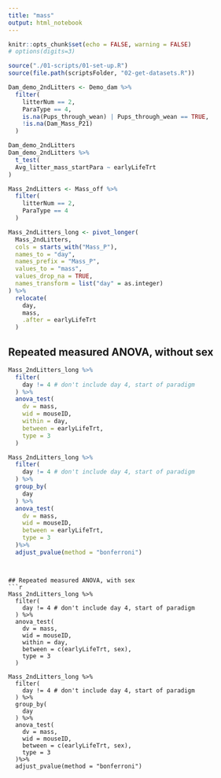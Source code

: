 ```yaml
---
title: "mass"
output: html_notebook
---
```


```r
knitr::opts_chunk$set(echo = FALSE, warning = FALSE)
# options(digits=3)
```

```r
source("./01-scripts/01-set-up.R")
source(file.path(scriptsFolder, "02-get-datasets.R"))
```

```r
Dam_demo_2ndLitters <- Demo_dam %>%
  filter(
    litterNum == 2,
    ParaType == 4,
    is.na(Pups_through_wean) | Pups_through_wean == TRUE,
    !is.na(Dam_Mass_P21)
  )

Dam_demo_2ndLitters
Dam_demo_2ndLitters %>%
  t_test(
  Avg_litter_mass_startPara ~ earlyLifeTrt
)
```

```r
Mass_2ndLitters <- Mass_off %>%
  filter(
    litterNum == 2,
    ParaType == 4
  )

Mass_2ndLitters_long <- pivot_longer(
  Mass_2ndLitters,
  cols = starts_with("Mass_P"),
  names_to = "day",
  names_prefix = "Mass_P",
  values_to = "mass",
  values_drop_na = TRUE,
  names_transform = list("day" = as.integer)
) %>%
  relocate(
    day,
    mass,
    .after = earlyLifeTrt
  )
```

## Repeated measured ANOVA, without sex
```r
Mass_2ndLitters_long %>%
  filter(
    day != 4 # don't include day 4, start of paradigm
  ) %>%
  anova_test(
    dv = mass,
    wid = mouseID,
    within = day,
    between = earlyLifeTrt,
    type = 3
  )

Mass_2ndLitters_long %>%
  filter(
    day != 4 # don't include day 4, start of paradigm
  ) %>%
  group_by(
    day
  ) %>%
  anova_test(
    dv = mass,
    wid = mouseID,
    between = earlyLifeTrt,
    type = 3
  )%>%
  adjust_pvalue(method = "bonferroni")
```
```


## Repeated measured ANOVA, with sex
```r
Mass_2ndLitters_long %>%
  filter(
    day != 4 # don't include day 4, start of paradigm
  ) %>%
  anova_test(
    dv = mass,
    wid = mouseID,
    within = day,
    between = c(earlyLifeTrt, sex),
    type = 3
  )

Mass_2ndLitters_long %>%
  filter(
    day != 4 # don't include day 4, start of paradigm
  ) %>%
  group_by(
    day
  ) %>%
  anova_test(
    dv = mass,
    wid = mouseID,
    between = c(earlyLifeTrt, sex),
    type = 3
  )%>%
  adjust_pvalue(method = "bonferroni")
```

